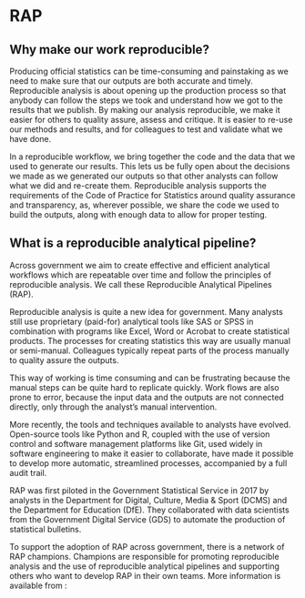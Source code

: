 # RAP

## Why make our work reproducible?
Producing official statistics can be time-consuming and painstaking as we need to make sure that our outputs are both accurate and timely.  Reproducible analysis is about opening up the production process so that anybody can follow the steps we took and understand how we got to the results that we publish.  By making our analysis reproducible, we make it easier for others to quality assure, assess and critique.  It is easier to re-use our methods and results, and for colleagues to test and validate what we have done.

In a reproducible workflow, we bring together the code and the data that we used to generate our results.  This lets us be fully open about the decisions we made as we generated our outputs so that other analysts can follow what we did and re-create them.  Reproducible analysis supports the requirements of the Code of Practice for Statistics around quality assurance and transparency, as, wherever possible, we share the code we used to build the outputs, along with enough data to allow for proper testing.

## What is a reproducible analytical pipeline?
Across government we aim to create effective and efficient analytical workflows which are repeatable over time and follow the principles of reproducible analysis. We call these Reproducible Analytical Pipelines (RAP).

Reproducible analysis is quite a new idea for government.  Many analysts still use proprietary (paid-for) analytical tools like SAS or SPSS in combination with programs like Excel, Word or Acrobat to create statistical products. The processes for creating statistics this way are usually manual or semi-manual.  Colleagues typically repeat parts of the process manually to quality assure the outputs.

This way of working is time consuming and can be frustrating because the manual steps can be quite hard to replicate quickly.  Work flows are also prone to error, because the input data and the outputs are not connected directly, only through the analyst’s manual intervention.

More recently, the tools and techniques available to analysts have evolved. Open-source tools like Python and R, coupled with the use of version control and software management platforms like Git, used widely in software engineering to make it easier to collaborate, have made it possible to develop more automatic, streamlined processes, accompanied by a full audit trail.

RAP was first piloted in the Government Statistical Service in 2017 by analysts in the Department for Digital, Culture, Media & Sport (DCMS) and the Department for Education (DfE). They collaborated with data scientists from the Government Digital Service (GDS) to automate the production of statistical bulletins.

To support the adoption of RAP across government, there is a network of RAP champions. Champions are responsible for promoting reproducible analysis and the use of reproducible analytical pipelines and supporting others who want to develop RAP in their own teams. More information is available from :
